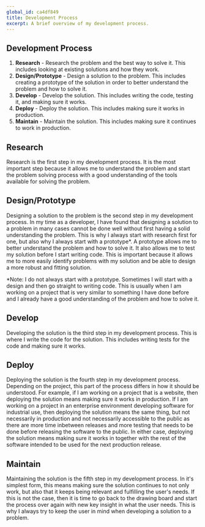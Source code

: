 ```yaml
---
global_id: ca4df849
title: Development Process
excerpt: A brief overview of my development process.
---
```


## Development Process

1. **Research** - Research the problem and the best way to solve it. This includes looking at existing solutions and how they work.
1. **Design/Prototype** - Design a solution to the problem. This includes creating a prototype of the solution in order to better understand the problem and how to solve it.
1. **Develop** - Develop the solution. This includes writing the code, testing it, and making sure it works.
1. **Deploy** - Deploy the solution. This includes making sure it works in production.
1. **Maintain** - Maintain the solution. This includes making sure it continues to work in production.


## Research

Research is the first step in my development process. It is the most important step because it allows me to understand the problem and start the problem solving process with a good understanding of the tools available for solving the problem.

## Design/Prototype

Designing a solution to the problem is the second step in my development process. In my time as a developer, I have found that designing a solution to a problem in many cases cannot be done well without first having a solid understanding the problem. This is why I always start with research first for one, but also why I always start with a prototype*. A prototype allows me to better understand the problem and how to solve it. It also allows me to test my solution before I start writing code. This is important because it allows me to more easily identify problems with my solution and be able to design a more robust and fitting solution.

*Note: I do not always start with a prototype. Sometimes I will start with a design and then go straight to writing code. This is usually when I am working on a project that is very similar to something I have done before and I already have a good understanding of the problem and how to solve it.

## Develop

Developing the solution is the third step in my development process. This is where I write the code for the solution. This includes writing tests for the code and making sure it works.

## Deploy

Deploying the solution is the fourth step in my development process. Depending on the project, this part of the process differs in how it should be understood. For example, if I am working on a project that is a website, then deploying the solution means making sure it works in production. If I am working on a project in an enterprise environment developing software for industrial use, then deploying the solution means the same thing, but not necessarily in production and not necessarily accessible to the public as there are more time inbetween releases and more testing that needs to be done before releasing the software to the public. In either case, deploying the solution means making sure it works in together with the rest of the software intended to be used for the next production release.

## Maintain

Maintaining the solution is the fifth step in my development process. In it's simplest form, this means making sure the solution continues to not only work, but also that it keeps being relevant and fulfilling the user's needs. If this is not the case, then it is time to go back to the drawing board and start the process over again with new key insight in what the user needs. This is why I always try to keep the user in mind when developing a solution to a problem.